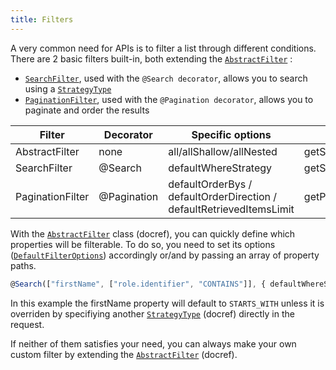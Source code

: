 ```yaml
---
title: Filters
---
```


A very common need for APIs is to filter a list through different conditions.
There are 2 basic filters built-in, both extending the [`AbstractFilter`](/definitions/classes/abstractfilter) :

-   [`SearchFilter`](/definitions/classes/searchfilter), used with the `@Search decorator`, allows you to search using a [`StrategyType`](/definitions#strategytype)
-   [`PaginationFilter`](/definitions/classes/paginationfilter), used with the `@Pagination decorator`, allows you to paginate and order the results

| Filter           | Decorator   | Specific options                                                     | Default options getter           |
| ---------------- | ----------- | -------------------------------------------------------------------- | -------------------------------- |
| AbstractFilter   | none        | all/allShallow/allNested                                             | getSearchFilterDefaultConfig     |
| SearchFilter     | @Search     | defaultWhereStrategy                                                 | getSearchFilterDefaultConfig     |
| PaginationFilter | @Pagination | defaultOrderBys / defaultOrderDirection / defaultRetrievedItemsLimit | getPaginationFilterDefaultConfig |

With the [`AbstractFilter`](/definitions/classes/abstractfilter) class (docref), you can quickly define which properties will be filterable.
To do so, you need to set its options ([`DefaultFilterOptions`](/definitions#defaultfilteroptions)) accordingly or/and by passing an array of property paths.

```typescript title="You can decorate an entity like this"
@Search(["firstName", ["role.identifier", "CONTAINS"]], { defaultWhereStrategy: "STARTS_WITH" })
```

In this example the firstName property will default to `STARTS_WITH` unless it is overriden
by specifiying another [`StrategyType`](/definitions#strategytype) (docref) directly in the request.

If neither of them satisfies your need, you can always make your own custom filter by extending the [`AbstractFilter`](/definitions/classes/abstractfilter) (docref).
